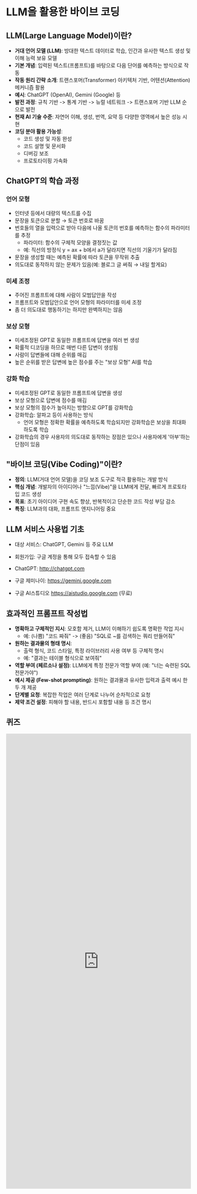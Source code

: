 
# LLM을 활용한 바이브 코딩



## LLM(Large Language Model)이란?

* **거대 언어 모델 (LLM)**: 방대한 텍스트 데이터로 학습, 인간과 유사한 텍스트 생성 및 이해 능력 보유 모델
* **기본 개념**: 입력된 텍스트(프롬프트)를 바탕으로 다음 단어를 예측하는 방식으로 작동
* **작동 원리 간략 소개**: 트랜스포머(Transformer) 아키텍처 기반, 어텐션(Attention) 메커니즘 활용
* **예시**: ChatGPT (OpenAI), Gemini (Google) 등
* **발전 과정**: 규칙 기반 -> 통계 기반 -> 뉴럴 네트워크 -> 트랜스포머 기반 LLM 순으로 발전
* **현재 AI 기술 수준**: 자연어 이해, 생성, 번역, 요약 등 다양한 영역에서 높은 성능 시현
* **코딩 분야 활용 가능성**:
    * 코드 생성 및 자동 완성
    * 코드 설명 및 문서화
    * 디버깅 보조
    * 프로토타이핑 가속화

## ChatGPT의 학습 과정

### 언어 모형
- 인터넷 등에서 대량의 텍스트를 수집
- 문장을 토큰으로 분할 → 토큰 번호로 바꿈
- 번호들의 열을 입력으로 받아 다음에 나올 토큰의 번호를 예측하는 함수의 파라미터를 추정
    - 파라미터: 함수의 구체적 모양을 결정짓는 값
    - 예: 직선의 방정식 y = ax + b에서 a가 달라지면 직선의 기울기가 달라짐
- 문장을 생성할 때는 예측된 확률에 따라 토큰을 무작위 추출
- 의도대로 동작하지 않는 문제가 있음(예: 블로그 글 써줘 → 내일 할게요)


### 미세 조정
- 주어진 프롬프트에 대해 사람이 모범답안을 작성
- 프롬프트와 모범답안으로 언어 모형의 파라미터를 미세 조정
- 좀 더 의도대로 행동하기는 하지만 완벽하지는 않음

### 보상 모형
- 미세조정된 GPT로 동일한 프롬프트에 답변을 여러 번 생성
- 확률적 디코딩을 하므로 매번 다른 답변이 생성됨
- 사람이 답변들에 대해 순위를 매김
- 높은 순위를 받은 답변에 높은 점수를 주는 "보상 모형" AI를 학습

### 강화 학습
- 미세조정된 GPT로 동일한 프롬프트에 답변을 생성
- 보상 모형으로 답변에 점수를 매김
- 보상 모형의 점수가 높아지는 방향으로 GPT를 강화학습
- 강화학습: 알파고 등이 사용하는 방식
    - 언어 모형은 정확한 확률을 예측하도록 학습되지만 강화학습은 보상을 최대화하도록 학습
- 강화학습의 경우 사용자의 의도대로 동작하는 장점은 있으나 사용자에게 '아부'하는 단점이 있음


## "바이브 코딩(Vibe Coding)"이란?

* **정의**: LLM(거대 언어 모델)을 코딩 보조 도구로 적극 활용하는 개발 방식
* **핵심 개념**: 개발자의 아이디어나 "느낌(Vibe)"을 LLM에게 전달, 빠르게 프로토타입 코드 생성
* **목표**: 초기 아이디어 구현 속도 향상, 반복적이고 단순한 코드 작성 부담 감소
* **특징**: LLM과의 대화, 프롬프트 엔지니어링 중요



## LLM 서비스 사용법 기초

- 대상 서비스: ChatGPT, Gemini 등 주요 LLM
- 회원가입: 구글 계정을 통해 모두 접속할 수 있음

- ChatGPT: http://chatgpt.com 
- 구글 제미나이: https://gemini.google.com 
- 구글 AI스튜디오 https://aistudio.google.com (무료)


## 효과적인 프롬프트 작성법

* **명확하고 구체적인 지시**: 모호함 제거, LLM이 이해하기 쉽도록 명확한 작업 지시
    * 예: (나쁨) "코드 짜줘" -> (좋음) "SQL로 ~를 검색하는 쿼리 만들어줘"
* **원하는 결과물의 형태 명시**:
    * 출력 형식, 코드 스타일, 특정 라이브러리 사용 여부 등 구체적 명시
    * 예: "결과는 테이블 형식으로 보여줘"
* **역할 부여 (페르소나 설정)**: LLM에게 특정 전문가 역할 부여 (예: "너는 숙련된 SQL 전문가야")
* **예시 제공 (Few-shot prompting)**: 원하는 결과물과 유사한 입력과 출력 예시 한두 개 제공
* **단계별 요청**: 복잡한 작업은 여러 단계로 나누어 순차적으로 요청
* **제약 조건 설정**: 피해야 할 내용, 반드시 포함할 내용 등 조건 명시


## 퀴즈
<iframe src="https://tally.so/embed/3ypGe4?alignLeft=1&hideTitle=1&transparentBackground=1&dynamicHeight=1" loading="lazy" width="100%" height="1241" frameborder="0" marginheight="0" marginwidth="0" title="[SQL] 바이브 코딩"></iframe>